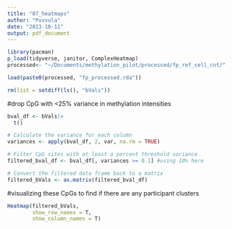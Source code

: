 ```yaml
---
title: "07_heatmaps"
author: "Puvvula"
date: "2023-10-11"
output: pdf_document
---
```


```r
library(pacman)
p_load(tidyverse, janitor, ComplexHeatmap)
processed<- "~/Documents/methylation_pilot/processed/fp_ref_cell_cnt/"
```

```r
load(paste0(processed, "fp_processed.rda"))

rm(list = setdiff(ls(), "bVals"))
```

#drop CpG with <25% variance in methylation intensities
```r
bval_df <- bVals|>
  t() 

# Calculate the variance for each column
variances <- apply(bval_df, 2, var, na.rm = TRUE)

# Filter CpG sites with at least a percent threshold variance
filtered_bval_df <- bval_df[, variances >= 0.1] #using 10% here

# Convert the filtered data frame back to a matrix
filtered_bVals <- as.matrix(filtered_bval_df)
```

#visualizing these CpGs to find if there are any participant clusters
```r
Heatmap(filtered_bVals, 
        show_row_names = T,
        show_column_names = T)
``` 

